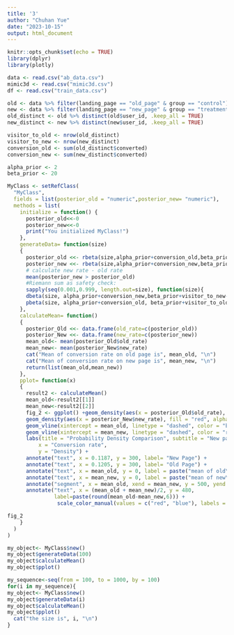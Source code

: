 ---
title: '3'
author: "Chuhan Yue"
date: "2023-10-15"
output: html_document
---

```{r setup, include=FALSE}
knitr::opts_chunk$set(echo = TRUE)
library(dplyr)
library(plotly)
```

```{r}
data <- read.csv("ab_data.csv")
mimic3d <- read.csv("mimic3d.csv")
df <- read.csv("train_data.csv")
```

```{r}
old <- data %>% filter(landing_page == "old_page" & group == "control")
new <- data %>% filter(landing_page == "new_page" & group == "treatment")
old_distinct <- old %>% distinct(old$user_id, .keep_all = TRUE)
new_distinct <- new %>% distinct(new$user_id, .keep_all = TRUE)
```

```{r}
visitor_to_old <- nrow(old_distinct)
visitor_to_new <- nrow(new_distinct)
conversion_old <- sum(old_distinct$converted)
conversion_new <- sum(new_distinct$converted)
```

```{r}
alpha_prior <- 2
beta_prior <- 20
```

```{r}
MyClass <- setRefClass(
  "MyClass",
  fields = list(posterior_old = "numeric",posterior_new= "numeric"),
  methods = list(
    initialize = function() {
      posterior_old<<-0
      posterior_new<<-0
      print("You initialized MyClass!")
    },
    generateData= function(size)
    {
      posterior_old <<- rbeta(size,alpha_prior+conversion_old,beta_prior+visitor_to_old-conversion_old)       
      posterior_new <<- rbeta(size,alpha_prior+conversion_new,beta_prior+visitor_to_new-conversion_new)
      # calculate new rate - old rate
      mean(posterior_new > posterior_old)
      #Riemann sum as safety check:
      sapply(seq(0.001,0.999, length.out=size), function(size){
      dbeta(size, alpha_prior+conversion_new,beta_prior+visitor_to_new-conversion_new)*
      pbeta(size, alpha_prior+conversion_old, beta_prior+visitor_to_old-conversion_old)})%>%sum()/size
    },
    calculateMean= function()
    {
      posterior_Old <<- data.frame(old_rate=c(posterior_old))
      posterior_New <<- data.frame(new_rate=c(posterior_new))
      mean_old<- mean(posterior_Old$old_rate)
      mean_new<- mean(posterior_New$new_rate)
      cat("Mean of conversion rate on old page is", mean_old, "\n")
      cat("Mean of conversion rate on new page is", mean_new, "\n")
      return(list(mean_old,mean_new))
    },
    pplot= function(x)
    {
      result2 <- calculateMean()
      mean_old<-result2[[1]]
      mean_new<-result2[[2]]
      fig_2 <- ggplot() +geom_density(aes(x = posterior_Old$old_rate), fill = "blue", alpha = 0.5)+
      geom_density(aes(x = posterior_New$new_rate), fill = "red", alpha = 0.5) +
      geom_vline(xintercept = mean_old, linetype = "dashed", color = "blue") +
      geom_vline(xintercept = mean_new, linetype = "dashed", color = "red") +
      labs(title = "Probability Density Comparison", subtitle = "New page vs. old page",
          x = "Conversion rate",
          y = "Density") +
      annotate("text", x = 0.1187, y = 300, label= "New Page") +
      annotate("text", x = 0.1205, y = 300, label= "Old Page") +
      annotate("text", x = mean_old, y = 0, label = paste("mean of old\n", round(mean_old, 6)), vjust = 0.5, size = 3) +
      annotate("text", x = mean_new, y = 0, label = paste("mean of new\n", round(mean_new, 6)), vjust = 0.5, size = 3) +
      annotate("segment", x = mean_old, xend = mean_new, y = 500, yend = 500, colour = "black", linewidth = 2, arrow = arrow()) +
      annotate("text", x = (mean_old + mean_new)/2, y = 480,
               label=paste(round(mean_old-mean_new,6))) +
                scale_color_manual(values = c("red", "blue"), labels = c("new page", "old page"))

fig_2
    }
  )
)
```
```{r}
my_object<- MyClass$new()
my_object$generateData(100)
my_object$calculateMean()
my_object$pplot()
```

```{r}
my_sequence<-seq(from = 100, to = 1000, by = 100)
for(i in my_sequence){
my_object<- MyClass$new()
my_object$generateData(i)
my_object$calculateMean()
my_object$pplot()
  cat("the size is", i, "\n")
}
```



